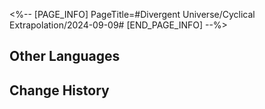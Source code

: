 <%-- [PAGE_INFO]
PageTitle=#Divergent Universe/Cyclical Extrapolation/2024-09-09#
[END_PAGE_INFO] --%>
{{Event
|name              = Cyclical Extrapolation: Escape From Boredom
|image             = Event Cyclical Extrapolation Escape From Boredom.png
|type              = Cyclical Extrapolation
|time_known        = yes
|time_start        = 2024-09-09 04:00:00
|time_end          = 2024-09-16 03:59:59
}}

{{Cyclical Extrapolation
|boons      = 
|curios     = Parallel Universe Walkie-Talkie
|equations  = Advisor Physician;; Aether Phantom;; Drifting Circus
|trailblaze = 
|rewards    = Relic Remains*30; Lost Crystal*3
|boss_1_1   = Automaton Direwolf; Searing Prowler; Aurumaton Spectral Envoy; "Past Confined and Caged"; Memory Zone Meme "Shell of Faded Rage"
|boss_1_2   = Disciples of Sanctus Medicus: Shape Shifter (Bug); The Ascended (Bug); Abundance Sprite: Malefic Ape (Bug); Senior Staff: Team Leader (Bug); Aurumaton Spectral Envoy (Bug); Dreamjolt Troupe's Beyond Overcooked (Bug); Dreamjolt Troupe's Sweet Gorilla (Bug); "Past Confined and Caged" (Bug); "Tomorrow in Harmonious Chords" (Bug); "Present Inebriated in Revelry" (Bug)
|boss_2_1   = Automaton Direwolf (Bug); Searing Prowler (Bug); Frigid Prowler (Bug); Aurumaton Spectral Envoy (Bug); "Past Confined and Caged" (Bug)
|boss_2_2   = Svarog (Complete); Stellaron Hunter: Kafka (Complete); Abundant Ebon Deer (Complete); Cloud Knight Lieutenant: Yanqing (Complete); Memory Zone Meme "Something Unto Death" (Complete)
|boss_3     = Stellaron Hunter: Sam (Complete)
|rules      = You will not obtain Equations or Weighted Curios after achieving victory in Boss Domain; Obtain this week's Preset Constructs upon entering the first plane
|root       = Divergent Universe: The Human Comedy
}}

==Other Languages==
{{Other Languages
|en   = Cyclical Extrapolation: Escape From Boredom
|zhs  = 周期演算：逃离无趣
|zht  = 週期演算：逃離無趣
|ja   = 周期演算：退屈からの逃避
|ko   = 주기 연산: 지루함에서의 탈출
|es   = Cálculo periódico: Escape del aburrimiento
|fr   = Calcul cyclique&nbsp;: Évasion de l'ennui
|ru   = Цикличное вычисление: Побег от тоски
|th   = การคำนวณแบบรอบ: หลีกหนีความน่าเบื่อ
|vi   = Ngoại Suy Chu Kỳ: Thoát Khỏi Sự Vô Vị
|de   = Zyklische Berechnung: Flucht vor Langeweile
|id   = Kalkulasi Siklus: Lari dari Kebosanan
|pt   = Extrapolação Cíclica: Fuga do Tédio
}}

==Change History==
{{Change History|2.4}}